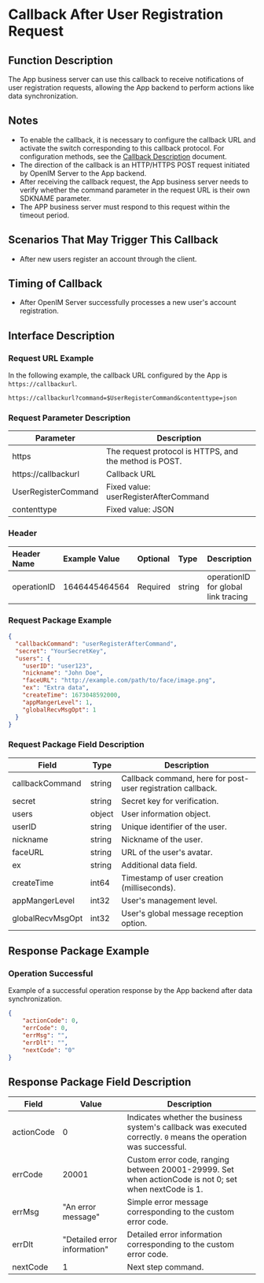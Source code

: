 # Callback After User Registration Request

## Function Description
The App business server can use this callback to receive notifications of user registration requests, allowing the App backend to perform actions like data synchronization.

## Notes
- To enable the callback, it is necessary to configure the callback URL and activate the switch corresponding to this callback protocol. For configuration methods, see the [Callback Description](../introduction) document.
- The direction of the callback is an HTTP/HTTPS POST request initiated by OpenIM Server to the App backend.
- After receiving the callback request, the App business server needs to verify whether the command parameter in the request URL is their own SDKNAME parameter.
- The APP business server must respond to this request within the timeout period.

## Scenarios That May Trigger This Callback
- After new users register an account through the client.

## Timing of Callback
- After OpenIM Server successfully processes a new user's account registration.

## Interface Description

### Request URL Example
In the following example, the callback URL configured by the App is `https://callbackurl`.
```plaintext
https://callbackurl?command=$UserRegisterCommand&contenttype=json
```

### Request Parameter Description

| Parameter            | Description                                            |
|----------------------|--------------------------------------------------------|
| https                | The request protocol is HTTPS, and the method is POST. |
| https://callbackurl  | Callback URL                                           |
| UserRegisterCommand  | Fixed value: userRegisterAfterCommand                  |
| contenttype          | Fixed value: JSON                                      |

### Header
| Header Name   | Example Value  | Optional | Type   | Description                     |
|:--------------|:---------------|:--------|:-------|:--------------------------------|
| operationID   | 1646445464564  | Required | string | operationID for global link tracing |

### Request Package Example
```json
{
  "callbackCommand": "userRegisterAfterCommand",
  "secret": "YourSecretKey",
  "users": {
    "userID": "user123",
    "nickname": "John Doe",
    "faceURL": "http://example.com/path/to/face/image.png",
    "ex": "Extra data",
    "createTime": 1673048592000,
    "appMangerLevel": 1,
    "globalRecvMsgOpt": 1
  }
}
```

### Request Package Field Description

| Field              | Type    | Description                       |
|--------------------|---------|-----------------------------------|
| callbackCommand    | string  | Callback command, here for post-user registration callback. |
| secret             | string  | Secret key for verification.      |
| users              | object  | User information object.          |
| userID             | string  | Unique identifier of the user.    |
| nickname           | string  | Nickname of the user.             |
| faceURL            | string  | URL of the user's avatar.         |
| ex                 | string  | Additional data field.            |
| createTime         | int64   | Timestamp of user creation (milliseconds). |
| appMangerLevel     | int32   | User's management level.          |
| globalRecvMsgOpt   | int32   | User's global message reception option. |

## Response Package Example

### Operation Successful
Example of a successful operation response by the App backend after data synchronization.

```json
{
    "actionCode": 0,
    "errCode": 0,
    "errMsg": "",
    "errDlt": "",
    "nextCode": "0"
}
```

## Response Package Field Description

| Field       | Value                         | Description                                                           |
|-------------|-------------------------------|-----------------------------------------------------------------------|
| actionCode  | 0                             | Indicates whether the business system's callback was executed correctly. `0` means the operation was successful. |
| errCode     | 20001                         | Custom error code, ranging between 20001-29999. Set when actionCode is not 0; set when nextCode is 1. |
| errMsg      | "An error message"            | Simple error message corresponding to the custom error code.          |
| errDlt      | "Detailed error information"  | Detailed error information corresponding to the custom error code.    |
| nextCode    | 1                             | Next step command.                                                    |